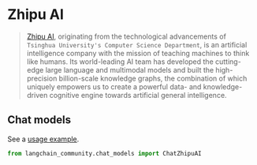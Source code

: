 # Zhipu AI

>[Zhipu AI](https://www.zhipuai.cn/en/aboutus), originating from the technological
> advancements of `Tsinghua University's Computer Science Department`,
> is an artificial intelligence company with the mission of teaching machines
> to think like humans. Its world-leading AI team has developed the cutting-edge
> large language and multimodal models and built the high-precision billion-scale
> knowledge graphs, the combination of which uniquely empowers us to create a powerful
> data- and knowledge-driven cognitive engine towards artificial general intelligence.


## Chat models

See a [usage example](/oss/integrations/chat/zhipuai).

```python
from langchain_community.chat_models import ChatZhipuAI
```
